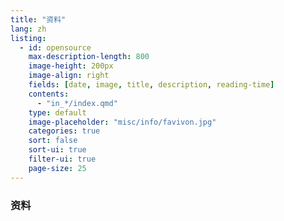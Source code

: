 ```yaml
---
title: "资料"
lang: zh
listing:
  - id: opensource
    max-description-length: 800
    image-height: 200px
    image-align: right
    fields: [date, image, title, description, reading-time]
    contents:
      - "in_*/index.qmd"
    type: default
    image-placeholder: "misc/info/favivon.jpg"
    categories: true
    sort: false
    sort-ui: true
    filter-ui: true
    page-size: 25
---
```


### 资料

::: {#opensource}
:::





